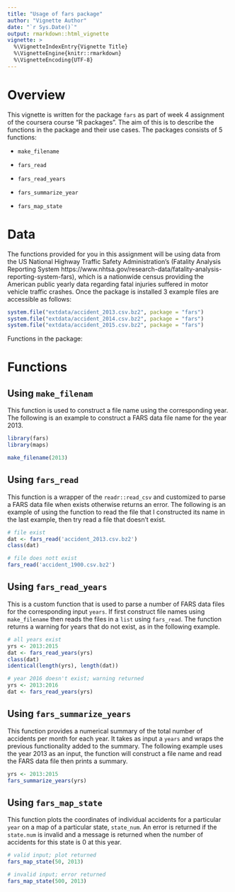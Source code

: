 ```yaml
---
title: "Usage of fars package"
author: "Vignette Author"
date: "`r Sys.Date()`"
output: rmarkdown::html_vignette
vignette: >
  %\VignetteIndexEntry{Vignette Title}
  %\VignetteEngine{knitr::rmarkdown}
  %\VignetteEncoding{UTF-8}
---
```


# Overview  
This vignette is written for the package `fars` as part of week 4 assignment of the coursera course "R packages". The aim of this is to describe the functions in the package and their use cases. The packages consists of 5 functions:  

  - `make_filename`  
  
  - `fars_read`  
  
  - `fars_read_years`  
  
  - `fars_summarize_year`  
  
  - `fars_map_state`  

# Data  
The functions provided for you in this assignment will be using data from the US National Highway Traffic Safety Administration's (Fatality Analysis Reporting System https://www.nhtsa.gov/research-data/fatality-analysis-reporting-system-fars), which is a nationwide census providing the American public yearly data regarding fatal injuries suffered in motor vehicle traffic crashes. Once the package is installed 3 example files are accessible as follows:  

```r
system.file("extdata/accident_2013.csv.bz2", package = "fars")
system.file("extdata/accident_2014.csv.bz2", package = "fars")
system.file("extdata/accident_2015.csv.bz2", package = "fars")
```

Functions in the package:  

# Functions  
## Using `make_filenam`  

This function is used to construct a file name using the corresponding year. The following is an example to construct a FARS data file name for the year 2013.  

```r
library(fars)
library(maps)
```

```r
make_filename(2013)
```

## Using `fars_read`  
This function is a wrapper of the `readr::read_csv` and customized to parse a FARS data file when exists otherwise returns an error. The following is an example of using the function to read the file that I constructed its name in the last example, then try read a file that doesn't exist.   

```r
# file exist
dat <- fars_read('accident_2013.csv.bz2')
class(dat)

# file does nott exist
fars_read('accident_1900.csv.bz2')
```

## Using `fars_read_years`

This is a custom function that is used to parse a number of FARS data files for the corresponding input `years`. If first construct file names using `make_filename` then reads the files in a `list` using `fars_read`. The function returns a warning for years that do not exist, as in the following example.  

```r
# all years exist
yrs <- 2013:2015
dat <- fars_read_years(yrs)
class(dat)
identical(length(yrs), length(dat))

# year 2016 doesn't exist; warning returned
yrs <- 2013:2016
dat <- fars_read_years(yrs)
```

## Using `fars_summarize_years`  
This function provides a numerical summary of the total number of accidents per month for each year. It takes as input a `years` and wraps the previous functionality added to the summary. The following example uses the year 2013 as an input, the function will construct a file name and read the FARS data file then prints a summary.  

```r
yrs <- 2013:2015
fars_summarize_years(yrs)
```

## Using `fars_map_state`  
This function plots the coordinates of individual accidents for a particular `year` on a map of a particular state, `state_num`. An error is returned if the `state.num` is invalid and a message is returned when the number of accidents for this state is 0 at this year.  

```r
# valid input; plot returned
fars_map_state(50, 2013)

# invalid input; error returned
fars_map_state(500, 2013)
```
